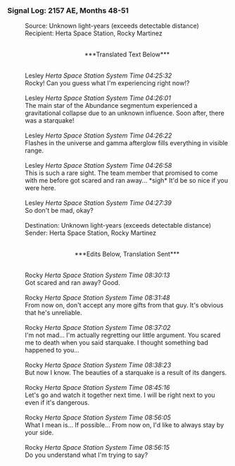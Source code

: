 ===Signal Log: 2157 AE, Months 48-51===
:Source: Unknown light-years (exceeds detectable distance)
:Recipient: Herta Space Station, Rocky Martinez
:<br /><div align="center">***Translated Text Below***</div>
:<br />Lesley ''Herta Space Station System Time 04:25:32''
:Rocky! Can you guess what I'm experiencing right now!?
:<br />Lesley ''Herta Space Station System Time 04:26:01''
:The main star of the Abundance segmentum experienced a gravitational collapse due to an unknown influence. Soon after, there was a starquake!
:<br />Lesley ''Herta Space Station System Time 04:26:22''
:Flashes in the universe and gamma afterglow fills everything in visible range.
:<br />Lesley ''Herta Space Station System Time 04:26:58''
:This is such a rare sight. The team member that promised to come with me before got scared and ran away... *sigh* It'd be so nice if you were here.
:<br />Lesley ''Herta Space Station System Time 04:27:39''
:So don't be mad, okay?
:<br />Destination: Unknown light-years (exceeds detectable distance)
:Sender: Herta Space Station, Rocky Martinez
:<br /><div align="center">***Edits Below, Translation Sent***</div>
:<br />Rocky ''Herta Space Station System Time 08:30:13''
:Got scared and ran away? Good.
:<br />Rocky ''Herta Space Station System Time 08:31:48''
:From now on, don't accept any more gifts from that guy. It's obvious that he's unreliable.
:<br />Rocky ''Herta Space Station System Time 08:37:02''
:I'm not mad... I'm actually regretting our little argument. You scared me to death when you said starquake. I thought something bad happened to you...
:<br />Rocky ''Herta Space Station System Time 08:38:23''
:But now I know. The beauties of a starquake is a result of its dangers.
:<br />Rocky ''Herta Space Station System Time 08:45:16''
:Let's go and watch it together next time. I will be right next to you even if it's dangerous.
:<br />Rocky ''Herta Space Station System Time 08:56:05''
:What I mean is... If possible... From now on, I'd like to always stay by your side.
:<br />Rocky ''Herta Space Station System Time 08:56:15''
:Do you understand what I'm trying to say?
